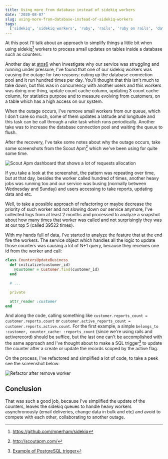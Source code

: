 ```yaml
---
title: Using more from database instead of sidekiq workers
date: '2020-08-07'
slug: using-more-from-database-instead-of-sidekiq-workers
tags:
  ['sidekiq', 'sidekiq workers', 'ruby', 'rails', 'ruby on rails', 'database', 'SQL trigger']
---
```


At this post I'll talk about an approach to simplify things a little bit when using sidekiq[^1]
workers to process small updates on tables inside a database such as counters.

Another day at [atos6](https://atos6.com) when investigate why our service was struggling and
running under pressure, I've found that one of our sidekiq workers was causing the outage for two
reasons: eating up the database connection pool and it run hundred times per day. You'll thought
that this isn't much to take down, but this was in concurrency with another users and this workers
was doing one thing, update count cache column, updating 3 count cache column, for statistics
purpose and to measure evolving from customers, on a table which has a high access on our system.

When the outage occurs, I've remove small workers from our queue, which I don't care so much, some
of them updates a latitude and longitude and this task can be call through a rake task which runs
periodically. Another take was to increase the database connection pool and waiting the queue to
flush.

After the recovery, I've take some notes about why the outage occurs, take some screenshots from the
Scout Apm[^2] which we've been using for quite some time.

![Scout Apm dashboard that shows a lot of requests allocation](./scout-apm-dashboard-requests-allocation.png 'Scout Apm shows a lot of requests allocation')

If you take a look at the screenshot, the pattern was repeating over time, but at that day, besides
the worker called hundred of times, another heavy jobs was running too and our service was busing
(normally between Wednesday and Sunday) and users accessing to take reports, updating data and etc.

Well, to take a possible approach of refactoring or maybe decrease the priority of such worker and
not slowing down our service anymore, I've collected logs from at least 2 months and processed to
analyze a snapshot about how many times that worker was called and not surprisingly they was at our
top 5 (called 39522 times).

With my hands full of data, I've started to analyze the feature that at the end fire the workers.
The service object which handles all the logic to update those counters was causing a lot of N+1 query,
because they receives one id from the worker and call:

```ruby
class CountersUpdateBusiness
  def initialize(customer_id)
    @customer = Customer.find(customer_id)
  end

  # ...

  private

  attr_reader :customer
end
```

And along the code, calling something like `customer.reports_count = customer.reports.count` or
`customer.active_reports_count = customer.reports.active.count`. For the first example, a simple
`belongs_to :customer, counter_cache: :reports_count` (since we're using rails and activerecord)
should be suffice, but the last one can't be accomplished with the same approach and I've thought
about to make a SQL trigger[^3] to update the counter after a create or update the records scoped by
the active flag.

On the process, I've refactored and simplified a lot of code, to take a peek see the screenshot
below:

![Refactor after remove worker](./refactor-after-remove-worker.png 'Refactor after remove worker')

## Conclusion

That was such a good job, because I've simplified the update of the counters, leaves the sidekiq
queues to handle heavy workers asynchronously (email deliveries, change data in bulk and etc) and
avoid to compete with each other, collaborating to another outage.

[^1]: https://github.com/mperham/sidekiq
[^2]: http://scoutapm.com/
[^3]: [Example of PostgreSQL trigger](https://www.postgresql.org/docs/11/plpgsql-trigger.html)
